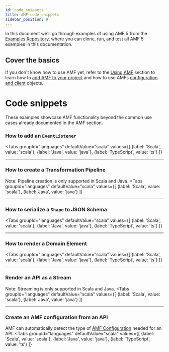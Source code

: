 ```yaml
---
id: code_snippets
title: AMF code snippets
sidebar_position: 9
---
```



In this document we'll go through examples of using AMF 5 from the [Examples Repository](https://github.com/aml-org/examples),
where you can clone, run, and test all AMF 5 examples in this documentation.

## Cover the basics
If you don't know how to use AMF yet, refer to the [Using AMF](../amf/using-amf/amf_setup) section to learn how to
[add AMF to your project](../amf/using-amf/amf_setup) and how to use AMFs [configuration and client](../amf/using-amf/amf_configuration) objects.

# Code snippets
These examples showcase AMF functionality beyond the common use cases already documented in the AMF section.

### How to add an `EventListener`
<Tabs
    groupId="languages"
    defaultValue="scala"
    values={[
        {label: 'Scala', value: 'scala'},
        {label: 'Java', value: 'java'},
        {label: 'TypeScript', value: 'ts'}
    ]}
>

<TabItem value="scala">
    <CodeGetter
        hideLink={true}
        language='scala'
        example='EventListenerTest.scala'
    />
</TabItem>
<TabItem value="java">
    <CodeGetter
        hideLink={true}
        language='java'
        example='EventListenerTest.java'
    />
</TabItem>
<TabItem value="ts">
    <CodeGetter
        hideLink={true}
        language='ts'
        example='event.listener.spec.ts'
    />
</TabItem>
</Tabs>

---

### How to create a Transformation Pipeline
Note: Pipeline creation is only supported in Scala and Java.
<Tabs
    groupId="languages"
    defaultValue="scala"
    values={[
        {label: 'Scala', value: 'scala'},
        {label: 'Java', value: 'java'}
    ]}
>

<TabItem value="scala">
    <CodeGetter
        hideLink={true}
        language='scala'
        example='PipelineCreationTest.scala'
    />
</TabItem>
<TabItem value="java">
    <CodeGetter
        hideLink={true}
        language='java'
        example='PipelineCreationTest.java'
    />
</TabItem>
</Tabs>

---

### How to serialize a `Shape` to JSON Schema
<Tabs
    groupId="languages"
    defaultValue="scala"
    values={[
        {label: 'Scala', value: 'scala'},
        {label: 'Java', value: 'java'},
        {label: 'TypeScript', value: 'ts'}
    ]}
>

<TabItem value="scala">
    <CodeGetter
        hideLink={true}
        language='scala'
        example='ShapeSerializationTest.scala'
    />
</TabItem>
<TabItem value="java">
    <CodeGetter
        hideLink={true}
        language='java'
        example='ShapeSerializationTest.java'
    />
</TabItem>
<TabItem value="ts">
    <CodeGetter
        hideLink={true}
        language='ts'
        example='shape.serialization.spec.ts'
    />
</TabItem>
</Tabs>

---

### How to render a Domain Element
<Tabs
    groupId="languages"
    defaultValue="scala"
    values={[
        {label: 'Scala', value: 'scala'},
        {label: 'Java', value: 'java'},
        {label: 'TypeScript', value: 'ts'}
    ]}
>

<TabItem value="scala">
    <CodeGetter
        hideLink={true}
        language='scala'
        example='RenderDomainElementTest.scala'
    />
</TabItem>
<TabItem value="java">
    <CodeGetter
        hideLink={true}
        language='java'
        example='RenderDomainElementTest.java'
    />
</TabItem>
<TabItem value="ts">
    <CodeGetter
        hideLink={true}
        language='ts'
        example='render.element.spec.ts'
    />
</TabItem>
</Tabs>

---

### Render an API as a Stream
Note: Streaming is only supported in Scala and Java.
<Tabs
    groupId="languages"
    defaultValue="scala"
    values={[
        {label: 'Scala', value: 'scala'},
        {label: 'Java', value: 'java'}
    ]}
>

<TabItem value="scala">
    <CodeGetter
        hideLink={true}
        language='scala'
        example='StreamedRenderTest.scala'
    />
</TabItem>
<TabItem value="java">
    <CodeGetter
        hideLink={true}
        language='java'
        example='StreamedRenderTest.java'
    />
</TabItem>
</Tabs>

---

### Create an AMF configuration from an API
AMF can automatically detect the type of [AMF Configuration](../amf/using-amf/amf_configuration) needed for an API:
<Tabs
    groupId="languages"
    defaultValue="scala"
    values={[
        {label: 'Scala', value: 'scala'},
        {label: 'Java', value: 'java'},
        {label: 'TypeScript', value: 'ts'}
    ]}
>

<TabItem value="scala">
    <CodeGetter
        hideLink={true}
        language='scala'
        example='UnknownConfigCreation.scala'
    />
</TabItem>
<TabItem value="java">
    <CodeGetter
        hideLink={true}
        language='java'
        example='UnknownConfigCreation.java'
    />
</TabItem>
<TabItem value="ts">
    <CodeGetter
        hideLink={true}
        language='ts'
        example='unknown.config.creation.spec.ts'
    />
</TabItem>
</Tabs>
